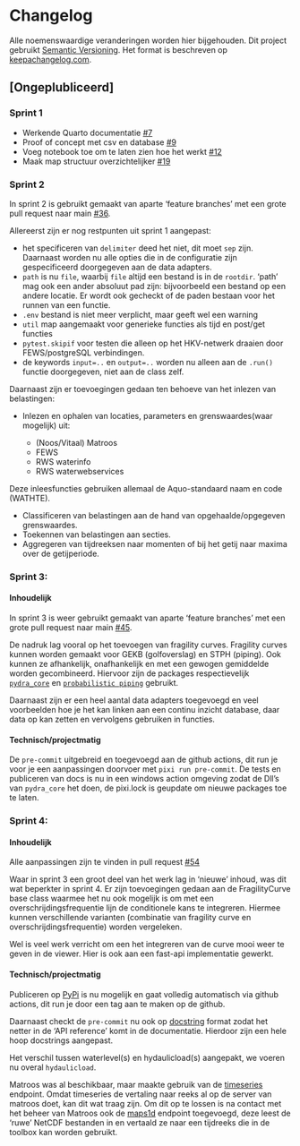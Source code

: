 # Changelog

Alle noemenswaardige veranderingen worden hier bijgehouden.
Dit project gebruikt [Semantic Versioning](http://semver.org/).
Het format is beschreven op [keepachangelog.com](https://keepachangelog.com/en/1.0.0/).

## [Ongeplubliceerd]

### Sprint 1

- Werkende Quarto documentatie [#7](https://github.com/continu-inzicht/toolbox-continu-inzicht/pull/7)
- Proof of concept met csv en database [#9](https://github.com/continu-inzicht/toolbox-continu-inzicht/pull/9)
- Voeg notebook toe om te laten zien hoe het werkt [#12](https://github.com/continu-inzicht/toolbox-continu-inzicht/pull/12)
- Maak map structuur overzichtelijker [#19](https://github.com/continu-inzicht/toolbox-continu-inzicht/pull/19)

### Sprint 2

In sprint 2 is gebruikt gemaakt van aparte 'feature branches' met een grote pull request naar main [#36](https://github.com/continu-inzicht/toolbox-continu-inzicht/pull/36).

Allereerst zijn er nog restpunten uit sprint 1 aangepast:

- het specificeren van `delimiter` deed het niet, dit moet `sep` zijn. Daarnaast worden nu alle opties die in de configuratie zijn gespecificeerd doorgegeven aan de data adapters.
- `path` is nu `file`, waarbij `file` altijd een bestand is in de `rootdir`. 'path' mag ook een ander absoluut pad zijn: bijvoorbeeld een bestand op een andere locatie. Er wordt ook gecheckt of de paden bestaan voor het runnen van een functie.
- `.env` bestand is niet meer verplicht, maar geeft wel een warning
- `util` map aangemaakt voor generieke functies als tijd en post/get functies
- `pytest.skipif` voor testen die alleen op het HKV-netwerk draaien door FEWS/postgreSQL verbindingen.
- de keywords `input=..` en `output=..` worden nu alleen aan de `.run()` functie doorgegeven, niet aan de class zelf.

Daarnaast zijn er toevoegingen gedaan ten behoeve van het inlezen van belastingen:

- Inlezen en ophalen van locaties, parameters en grenswaardes(waar mogelijk) uit:

    - (Noos/Vitaal) Matroos
    -  FEWS
    -  RWS waterinfo
    -  RWS waterwebservices

Deze inleesfuncties gebruiken allemaal de Aquo-standaard naam en code (WATHTE).

- Classificeren van belastingen aan de hand van opgehaalde/opgegeven grenswaardes.
- Toekennen van belastingen aan secties.
- Aggregeren van tijdreeksen naar momenten of bij het getij naar maxima over de getijperiode.

### Sprint 3:

#### Inhoudelijk

In sprint 3 is weer gebruikt gemaakt van aparte 'feature branches' met een grote pull request naar main [#45](https://github.com/continu-inzicht/toolbox-continu-inzicht/pull/45).

De nadruk lag vooral op het toevoegen van fragility curves. Fragility curves kunnen worden gemaakt voor GEKB (golfoverslag) en STPH (piping). Ook kunnen ze afhankelijk, onafhankelijk en met een gewogen gemiddelde worden gecombineerd. Hiervoor zijn de packages respectievelijk [`pydra_core`](https://github.com/HKV-products-services/pydra_core) en [`probabilistic piping`](https://github.com/HKV-products-services/probabilistic_piping) gebruikt.

Daarnaast zijn er een heel aantal data adapters toegevoegd en veel voorbeelden hoe je het kan linken aan een continu inzicht database, daar data op kan zetten en vervolgens gebruiken in functies.

#### Technisch/projectmatig

De `pre-commit` uitgebreid en toegevoegd aan de github actions, dit run je voor je een aanpassingen doorvoer met `pixi run pre-commit`.
De tests en publiceren van docs is nu in een windows action omgeving zodat de Dll's van `pydra_core` het doen, de pixi.lock is geupdate om nieuwe packages toe te laten.


### Sprint 4:

#### Inhoudelijk

Alle aanpassingen zijn te vinden in pull request [#54](https://github.com/continu-inzicht/toolbox-continu-inzicht/pull/54)

Waar in sprint 3 een groot deel van het werk lag in 'nieuwe' inhoud, was dit wat beperkter in sprint 4. Er zijn toevoegingen gedaan aan de FragilityCurve base class waarmee het nu ook mogelijk is om met een overschrijdingsfrequentie lijn de conditionele kans te integreren. Hiermee kunnen verschillende varianten (combinatie van fragility curve en overschrijdingsfrequentie) worden vergeleken.

Wel is veel werk verricht om een het integreren van de curve mooi weer te geven in de viewer. Hier is ook aan een fast-api implementatie gewerkt.

#### Technisch/projectmatig

Publiceren op [PyPi](https://pypi.org/project/toolbox-continu-inzicht/) is nu mogelijk en gaat volledig automatisch via github actions, dit run je door een tag aan te maken op de github.

Daarnaast checkt de `pre-commit` nu ook op [docstring](https://github.com/jsh9/pydoclint) format zodat het netter in de 'API reference' komt in de documentatie. Hierdoor zijn een hele hoop docstrings aangepast.

Het verschil tussen waterlevel(s) en hydaulicload(s) aangepakt, we voeren nu overal `hydaulicload`.

Matroos was al beschikbaar, maar maakte gebruik van de [timeseries](https://noos.matroos.rws.nl/timeseries/) endpoint. Omdat timeseries de vertaling naar reeks al op de server van matroos doet, kan dit wat traag zijn. Om dit op te lossen is na contact met het beheer van Matroos ook de [maps1d](https://noos.matroos.rws.nl/maps1d/) endpoint toegevoegd, deze leest de 'ruwe' NetCDF bestanden in en vertaald ze naar een tijdreeks die in de toolbox kan worden gebruikt.
